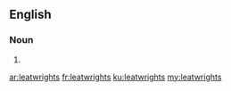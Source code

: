 ==English==

===Noun===
{{head|en|noun plural form}}

# {{plural of|leatwright|lang=en}}

[[ar:leatwrights]]
[[fr:leatwrights]]
[[ku:leatwrights]]
[[my:leatwrights]]